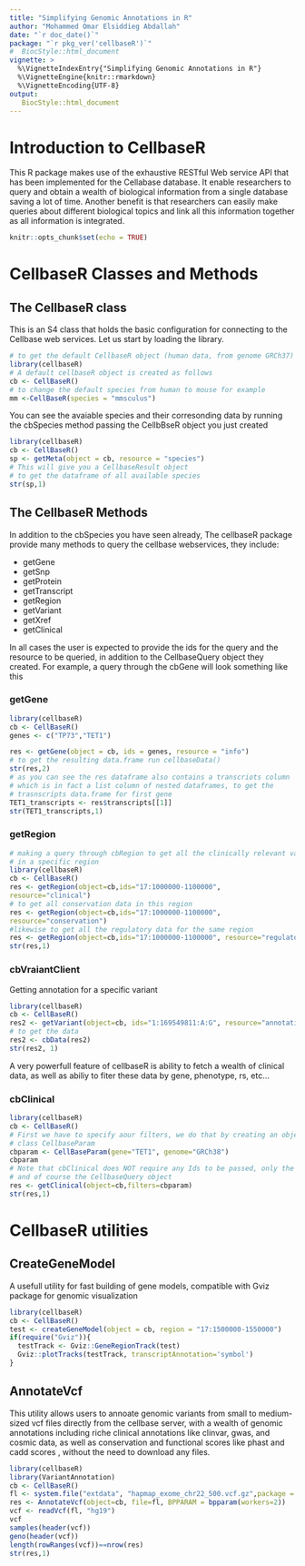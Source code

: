 ```yaml
---
title: "Simplifying Genomic Annotations in R"
author: "Mohammed Omar Elsiddieg Abdallah"
date: "`r doc_date()`"
package: "`r pkg_ver('cellbaseR')`"
#  BiocStyle::html_document
vignette: >
  %\VignetteIndexEntry{"Simplifying Genomic Annotations in R"}
  %\VignetteEngine{knitr::rmarkdown}
  %\VignetteEncoding{UTF-8}  
output: 
   BiocStyle::html_document
---
```

# Introduction to CellbaseR
This R package makes use of the exhaustive RESTful Web service API that has been
implemented for the Cellabase database. It enable researchers to query and 
obtain a wealth of biological information from a single database saving a lot 
of time. Another benefit is that researchers can easily make  queries about 
different biological topics and link all this information together as all 
information is integrated.

```r
knitr::opts_chunk$set(echo = TRUE)
```
# CellbaseR Classes and Methods
## The CellbaseR class  
This is an S4 class that holds the basic configuration for connecting to the 
Cellbase web services. Let us start by loading the library. 

```r
# to get the default CellbaseR object (human data, from genome GRCh37)
library(cellbaseR)
# A default cellbaseR object is created as follows
cb <- CellBaseR()
# to change the default species from human to mouse for example
mm <-CellBaseR(species = "mmsculus") 

```

You can see the avaiable species and their corresonding data by
running the cbSpecies method passing  the CellbBseR object you just created 

```r
library(cellbaseR)
cb <- CellBaseR()
sp <- getMeta(object = cb, resource = "species")
# This will give you a CellbaseResult object
# to get the dataframe of all available species
str(sp,1)

```

## The CellbaseR Methods
In addition to the cbSpecies you have seen already, The cellbaseR package
provide many methods to query the cellbase webservices, they include:  
 
-  getGene  
-  getSnp 
-  getProtein   
-  getTranscript
-  getRegion 
-  getVariant   
-  getXref   
-  getClinical 

In all cases the user is expected to provide the ids for the query and the 
resource to be queried, in addition to the CellbaseQuery object they created.
For example, a query through the cbGene will look something like this

### getGene
```r
library(cellbaseR)
cb <- CellBaseR()
genes <- c("TP73","TET1")

res <- getGene(object = cb, ids = genes, resource = "info")
# to get the resulting data.frame run cellbaseData()
str(res,2)
# as you can see the res dataframe also contains a transcriots column 
# which is in fact a list column of nested dataframes, to get the
# trasnscripts data.frame for first gene
TET1_transcripts <- res$transcripts[[1]]
str(TET1_transcripts,1)
```


### getRegion  
```r
# making a query through cbRegion to get all the clinically relevant variants 
# in a specific region
library(cellbaseR)
cb <- CellBaseR()
res <- getRegion(object=cb,ids="17:1000000-1100000",
resource="clinical")
# to get all conservation data in this region
res <- getRegion(object=cb,ids="17:1000000-1100000",
resource="conservation")
#likewise to get all the regulatory data for the same region
res <- getRegion(object=cb,ids="17:1000000-1100000", resource="regulatory")
str(res,1)
```
### cbVraiantClient 
Getting annotation for a specific variant
```r
library(cellbaseR)
cb <- CellBaseR()
res2 <- getVariant(object=cb, ids="1:169549811:A:G", resource="annotation")
# to get the data 
res2 <- cbData(res2)
str(res2, 1)
```

A very powerfull feature of cellbaseR is ability to fetch a wealth of clinical 
data, as well as abiliy to fiter these data by gene, phenotype, rs, etc…

### cbClinical

```r
library(cellbaseR)
cb <- CellBaseR()
# First we have to specify aour filters, we do that by creating an object of
# class CellbaseParam
cbparam <- CellBaseParam(gene="TET1", genome="GRCh38")
cbparam
# Note that cbClinical does NOT require any Ids to be passed, only the filters
# and of course the CellbaseQuery object
res <- getClinical(object=cb,filters=cbparam)
str(res,1)

```

# CellbaseR utilities
## CreateGeneModel 
A usefull utility for fast building of gene models, compatible with Gviz 
package for genomic visualization

```r
library(cellbaseR)
cb <- CellBaseR()
test <- createGeneModel(object = cb, region = "17:1500000-1550000")
if(require("Gviz")){
  testTrack <- Gviz::GeneRegionTrack(test)
  Gviz::plotTracks(testTrack, transcriptAnnotation='symbol')
}

```

## AnnotateVcf  
This utility allows users to annoate genomic variants from small to medium-sized
vcf files directly from the cellbase server, with a wealth of genomic 
annotations including riche clinical annotations like clinvar, gwas, and cosmic
data, as well as conservation and functional scores like phast and cadd  scores
, without the need to download any files.  
```r
library(cellbaseR)
library(VariantAnnotation)
cb <- CellBaseR()
fl <- system.file("extdata", "hapmap_exome_chr22_500.vcf.gz",package = "cellbaseR" )
res <- AnnotateVcf(object=cb, file=fl, BPPARAM = bpparam(workers=2))
vcf <- readVcf(fl, "hg19")
vcf
samples(header(vcf))
geno(header(vcf))
length(rowRanges(vcf))==nrow(res)
str(res,1)

```





